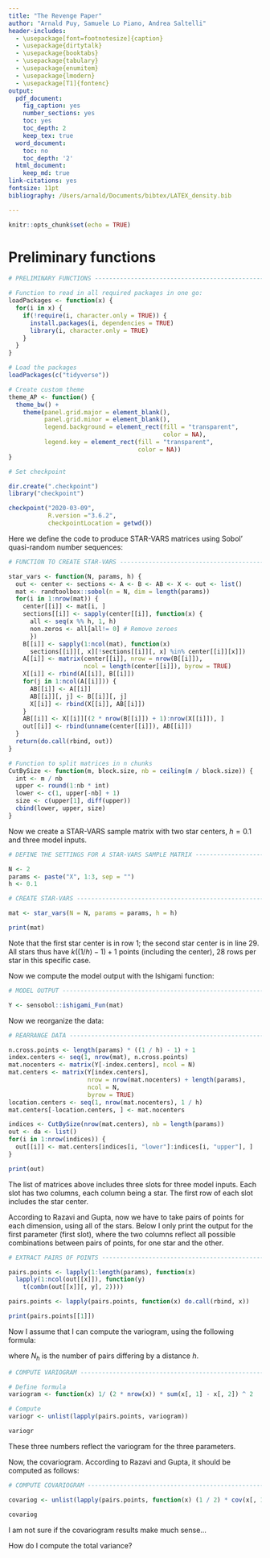 ```yaml
---
title: "The Revenge Paper"
author: "Arnald Puy, Samuele Lo Piano, Andrea Saltelli"
header-includes:
  - \usepackage[font=footnotesize]{caption}
  - \usepackage{dirtytalk}
  - \usepackage{booktabs}
  - \usepackage{tabulary}
  - \usepackage{enumitem}
  - \usepackage{lmodern}
  - \usepackage[T1]{fontenc}
output:
  pdf_document:
    fig_caption: yes
    number_sections: yes
    toc: yes
    toc_depth: 2
    keep_tex: true
  word_document:
    toc: no
    toc_depth: '2'
  html_document:
    keep_md: true
link-citations: yes
fontsize: 11pt
bibliography: /Users/arnald/Documents/bibtex/LATEX_density.bib

---
```


```r
knitr::opts_chunk$set(echo = TRUE)
```

\newpage

# Preliminary functions

```r

# PRELIMINARY FUNCTIONS -------------------------------------------------------

# Function to read in all required packages in one go:
loadPackages <- function(x) {
  for(i in x) {
    if(!require(i, character.only = TRUE)) {
      install.packages(i, dependencies = TRUE)
      library(i, character.only = TRUE)
    }
  }
}

# Load the packages
loadPackages(c("tidyverse"))

# Create custom theme
theme_AP <- function() {
  theme_bw() +
    theme(panel.grid.major = element_blank(),
          panel.grid.minor = element_blank(),
          legend.background = element_rect(fill = "transparent",
                                           color = NA),
          legend.key = element_rect(fill = "transparent",
                                    color = NA))
}

# Set checkpoint

dir.create(".checkpoint")
library("checkpoint")

checkpoint("2020-03-09", 
           R.version ="3.6.2", 
           checkpointLocation = getwd())
```

\newpage

Here we define the code to produce STAR-VARS matrices using Sobol' quasi-random number sequences:

```r

# FUNCTION TO CREATE STAR-VARS ------------------------------------------------

star_vars <- function(N, params, h) {
  out <- center <- sections <- A <- B <- AB <- X <- out <- list()
  mat <- randtoolbox::sobol(n = N, dim = length(params))
  for(i in 1:nrow(mat)) {
    center[[i]] <- mat[i, ]
    sections[[i]] <- sapply(center[[i]], function(x) {
      all <- seq(x %% h, 1, h)
      non.zeros <- all[all!= 0] # Remove zeroes
      })
    B[[i]] <- sapply(1:ncol(mat), function(x)
      sections[[i]][, x][!sections[[i]][, x] %in% center[[i]][x]])
    A[[i]] <- matrix(center[[i]], nrow = nrow(B[[i]]), 
                     ncol = length(center[[i]]), byrow = TRUE)
    X[[i]] <- rbind(A[[i]], B[[i]])
    for(j in 1:ncol(A[[i]])) {
      AB[[i]] <- A[[i]]
      AB[[i]][, j] <- B[[i]][, j]
      X[[i]] <- rbind(X[[i]], AB[[i]])
    }
    AB[[i]] <- X[[i]][(2 * nrow(B[[i]]) + 1):nrow(X[[i]]), ]
    out[[i]] <- rbind(unname(center[[i]]), AB[[i]])
  }
  return(do.call(rbind, out))
}

# Function to split matrices in n chunks
CutBySize <- function(m, block.size, nb = ceiling(m / block.size)) {
  int <- m / nb
  upper <- round(1:nb * int)
  lower <- c(1, upper[-nb] + 1)
  size <- c(upper[1], diff(upper))
  cbind(lower, upper, size)
}
```

Now we create a STAR-VARS sample matrix with two star centers, $h=0.1$ and three model inputs.

```r

# DEFINE THE SETTINGS FOR A STAR-VARS SAMPLE MATRIX ---------------------------

N <- 2
params <- paste("X", 1:3, sep = "")
h <- 0.1
```

```r

# CREATE STAR-VARS ------------------------------------------------------------

mat <- star_vars(N = N, params = params, h = h)

print(mat)
```

Note that the first star center is in row 1; the second star center is in line 29. All stars thus have $k((1/h) - 1)+1$ points (including the center),  28 rows per star in this specific case.

Now we compute the model output with the Ishigami function:

```r

# MODEL OUTPUT ----------------------------------------------------------------

Y <- sensobol::ishigami_Fun(mat)
```

Now we reorganize the data:

```r

# REARRANGE DATA --------------------------------------------------------------

n.cross.points <- length(params) * ((1 / h) - 1) + 1
index.centers <- seq(1, nrow(mat), n.cross.points)
mat.nocenters <- matrix(Y[-index.centers], ncol = N)
mat.centers <- matrix(Y[index.centers], 
                      nrow = nrow(mat.nocenters) + length(params),
                      ncol = N, 
                      byrow = TRUE)
location.centers <- seq(1, nrow(mat.nocenters), 1 / h)
mat.centers[-location.centers, ] <- mat.nocenters

indices <- CutBySize(nrow(mat.centers), nb = length(params))
out <- da <- list()
for(i in 1:nrow(indices)) {
  out[[i]] <- mat.centers[indices[i, "lower"]:indices[i, "upper"], ]
}

print(out)
```

The list of matrices above includes three slots for three model inputs. Each slot has two columns, each column being a star. The first row of each slot includes the star center. 

According to Razavi and Gupta, now we have to take pairs of points for each dimension, using all of the stars. Below I only print the output for the first parameter (first slot), where the two columns reflect all possible combinations between pairs of points, for one star and the other.

```r

# EXTRACT PAIRS OF POINTS -----------------------------------------------------

pairs.points <- lapply(1:length(params), function(x) 
  lapply(1:ncol(out[[x]]), function(y) 
    t(combn(out[[x]][, y], 2))))

pairs.points <- lapply(pairs.points, function(x) do.call(rbind, x))

print(pairs.points[[1]])
```

Now I assume that I can compute the variogram, using the following formula:

\begin{equation}
\gamma_i(h) = \frac{1}{2N_h} \sum_{j=1}^{N_h}(y_j^{i(h)} - y_j)^2
\end{equation}

where $N_h$ is the number of pairs differing by a distance $h$.

```r

# COMPUTE VARIOGRAM -----------------------------------------------------------

# Define formula
variogram <- function(x) 1/ (2 * nrow(x)) * sum(x[, 1] - x[, 2]) ^ 2

# Compute
variogr <- unlist(lapply(pairs.points, variogram))

variogr
```

These three numbers reflect the variogram for the three parameters.

Now, the covariogram. According to Razavi and Gupta, it should be computed as follows:

\begin{equation}
C(h) = \frac{1}{2} COV(y_j^{i(h)}, y_j)
\end{equation}

```r

# COMPUTE COVARIOGRAM ---------------------------------------------------------

covariog <- unlist(lapply(pairs.points, function(x) (1 / 2) * cov(x[, 1], x[, 2])))

covariog
````

I am not sure if the covariogram results make much sense...

How do I compute the total variance?
